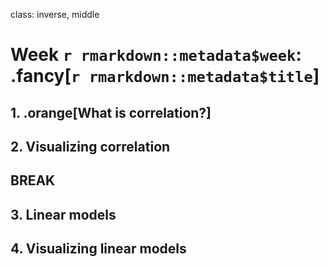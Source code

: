 
class: inverse, middle

# Week `r rmarkdown::metadata$week`: .fancy[`r rmarkdown::metadata$title`]

## 1. .orange[What is correlation?]
## 2. Visualizing correlation

## BREAK

## 3. Linear models
## 4. Visualizing linear models
